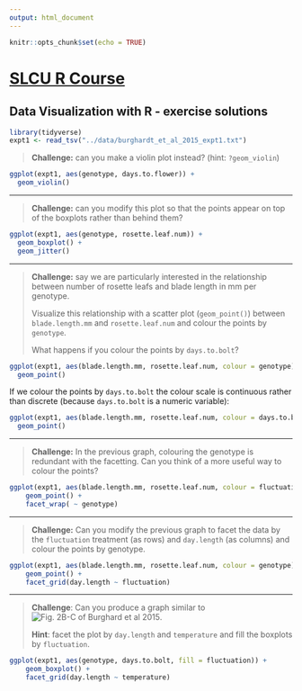 ```yaml
---
output: html_document
---
```


```r
knitr::opts_chunk$set(echo = TRUE)
```

# [SLCU R Course](https://tavareshugo.github.io/slcu_r_course/)

## Data Visualization with R - exercise solutions

```r
library(tidyverse)
expt1 <- read_tsv("../data/burghardt_et_al_2015_expt1.txt")
```


> **Challenge:** can you make a violin plot instead? (hint: ``?geom_violin``)

```r
ggplot(expt1, aes(genotype, days.to.flower)) +
  geom_violin()
```

-----------------------

>**Challenge:** can you modify this plot so that the points appear on top of the 
boxplots rather than behind them?

```r
ggplot(expt1, aes(genotype, rosette.leaf.num)) +
  geom_boxplot() + 
  geom_jitter()
```

----------------------

>**Challenge:** say we are particularly interested in the relationship between 
number of rosette leafs and blade length in mm per genotype. 
>
> Visualize this relationship with a scatter plot (`geom_point()`)
between `blade.length.mm` and `rosette.leaf.num` and colour the points by 
`genotype`. 
>
> What happens if you colour the points by `days.to.bolt`?


```r
ggplot(expt1, aes(blade.length.mm, rosette.leaf.num, colour = genotype)) +
  geom_point()
```

If we colour the points by `days.to.bolt` the colour scale is continuous 
rather than discrete (because `days.to.bolt` is a numeric variable):

```r
ggplot(expt1, aes(blade.length.mm, rosette.leaf.num, colour = days.to.bolt)) +
  geom_point()
```


---------------------

>**Challenge:** In the previous graph, colouring the genotype is redundant with 
the facetting. Can you think of a more useful way to colour the points?

```r
ggplot(expt1, aes(blade.length.mm, rosette.leaf.num, colour = fluctuation)) +
    geom_point() +
    facet_wrap( ~ genotype)
```


------------------------

>**Challenge:** Can you modify the previous graph to facet the data by the 
`fluctuation` treatment (as rows) and `day.length` (as columns) and colour the 
points by genotype.

```r
ggplot(expt1, aes(blade.length.mm, rosette.leaf.num, colour = genotype)) +
    geom_point() +
    facet_grid(day.length ~ fluctuation)
```


------------------------

>**Challenge**: Can you produce a graph similar to 
![Fig. 2B-C of Burghard et al 2015](../materials/Burghard_fig2BC.png). 
>
>**Hint**: facet the plot by `day.length` and `temperature` and fill the boxplots by `fluctuation`.

```r
ggplot(expt1, aes(genotype, days.to.bolt, fill = fluctuation)) +
    geom_boxplot() +
    facet_grid(day.length ~ temperature)
```


